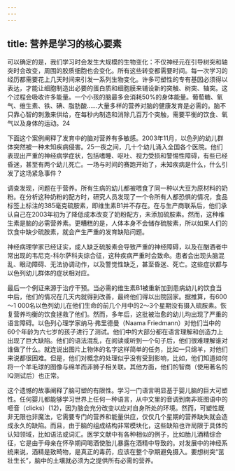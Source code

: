 ```yaml
---
---
---
```

title: 营养是学习的核心要素
---




可以确定的是，我们学习时会发生大规模的生物变化：不仅神经元在引导树突和轴突时会改变，周围的胶质细胞也会变化。所有这些转变都需要时间。每一次学习的经历都需要花上几天时间来引发一系列生物变化。许多可塑性的专有基因必须得以表达，才能让细胞制造出必要的蛋白质和细胞膜来铺设新的突触、树突、轴突。这个过程会吸收许多能量。一个小孩的脑最多会消耗50%的身体能量。葡萄糖、氧气、维生素、铁、碘、脂肪酸……大量多样的营养对脑的健康发育是必需的。脑不只靠心智的刺激来供给，在每秒内制造和消除几百万个突触，需要平衡的饮食、氧气以及身体的运动。24

下面这个案例阐释了发育中的脑对营养有多敏感。2003年11月，以色列的幼儿群体突然被一种未知疾病侵害。25一夜之间，几十个幼儿涌入全国各个医院。他们表现出严重的神经病学症状，包括嗜睡、呕吐、视力受损和警惕性障碍，有些已经昏迷，甚至有两个幼儿死亡。一场与时间的赛跑开始了，未知疾病是什么，什么引发了这场紧急事件？

调查发现，问题在于营养。所有生病的幼儿都被喂食了同一种以大豆为原材料的奶粉。在分析这种奶粉的配方时，研究人员发现了一个令所有人都恐惧的情况，食品标签上标注的385毫克硫胺素，即维生素B1并不存在。在与生产商联系后，他们承认自己在2003年初为了降低成本改变了奶粉配方，未添加硫胺素。然而，这种维生素是脑的必需营养素。更糟糕的是，人体本身不会储存硫胺素，所以如果人们的饮食中缺少硫胺素，就会产生严重的发育缺陷问题。

神经病理学家已经证实，成人缺乏硫胺素会导致严重的神经障碍，以及在酗酒者中常出现的韦尼克-科尔萨科夫综合征，这种疾病严重时会致命。患者会出现头脑混乱、眼动障碍、无法协调动作，以及警觉性缺乏，甚至昏迷、死亡。这些症状都与以色列幼儿群体的症状相对应。

最后一个例证来源于治疗干预。当必需的维生素B1被重新加到患病幼儿的饮食当中后，他们的情况在几天内就得到改善，最终他们得以出院回家。据推算，有600～1 000名以色列幼儿在他们生命的前几个月中的2～3个星期没有摄入硫胺素。恢复营养均衡的饮食拯救了他们。然而，多年后，这批被治愈的幼儿均出现了严重的语言障碍。以色列心理学家纳马·弗里德曼（Naama Friedmann）对他们当中的60个年龄为六七岁的孩子进行了测试。他们中的大部分都在语言理解和创造力上出现了巨大缺陷。他们的语法混乱，在阅读或听到一个句子后，他们很难理解谁对谁做了什么。就连说出图片上物体的名字这样简单的任务，比如一只绵羊，对他们来说都很困难。但是，他们对概念的处理似乎没有受到影响，比如，他们知道如何将一个羊毛球的图像与绵羊而非狮子相关联。其他方面，他们的智商（使用著名的IQ测试后）也正常。

这个遗憾的故事阐释了脑可塑的有限性。学习一门语言明显基于婴儿脑的巨大可塑性。任何婴儿都能够学习世界上任何一种语言，从中文里的音调到南非班图语中的咂音（clicks）(12)，因为脑会充分改变以应对自身所处的环境。然而，可塑性既非无限也非魔法，它需要专门的营养和能量供应，仅仅几个星期的营养缺失就会造成永久的缺陷。而且，由于脑的组成结构非常模块化，这些缺陷也许局限于具体的认知领域，比如语法或词汇。医学文献中有各种相似的例子，比如胎儿酒精综合征，它是由于母亲在怀孕期间喝酒使胎儿暴露在酒精中导致的。对发展中的神经系统来说，酒精是致畸物，是真正的毒药，应该在整个孕期避免摄入。要想树突“茁壮生长”，脑中的土壤就必须为之提供所有必需的营养。